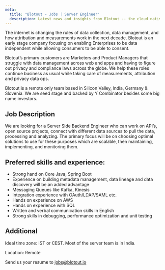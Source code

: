 ```yaml
---
meta:
  title: "Blotout - Jobs | Server Engineer"
  description: Latest news and insights from Blotout -- the cloud native privacy data engineering platform.
---
```



<Job title={attributes.meta.title}>

The internet is changing the rules of data collection, data management, and how attribution and measurements work in the next decade. Blotout is an early stage company focusing on enabling Enterprises to be data independent while allowing consumers to be able to consent.

Blotout’s primary customers are Marketers and Product Managers that struggle with data management across web and apps and having to figure out privacy and compliance laws across the globe. We help these roles continue business as usual while taking care of measurements, attribution and privacy data ops.

Blotout is a remote only team based in Silicon Valley, India, Germany & Slovenia. We are seed stage and backed by Y Combinator besides some big name investors.

## Job Description

We are looking for a Server Side Backend Engineer who can work on API’s, open source projects, connect with different data sources to pull the data, processing and analyzing. The primary focus will be on choosing optimal solutions to use for these purposes which are scalable, then maintaining, implementing, and monitoring them.

## Preferred skills and experience:

- Strong hand on Core Java, Spring Boot
- Experience on building metadata management, data lineage and data discovery will be an added advantage
- Messaging Queues like Kafka, Kinesis
- Integration experience with OAuth/LDAP/SAML etc.
- Hands on experience on AWS
- Hands on experience with SQL
- Written and verbal communication skills in English
- Strong skills in debugging, performance optimization and unit testing

## Additional

Ideal time zone: IST or CEST. Most of the server team is in India.

Location: Remote

Send us your resume to [jobs@blotout.io](mailto:jobs@blotout.io)

</Job>
